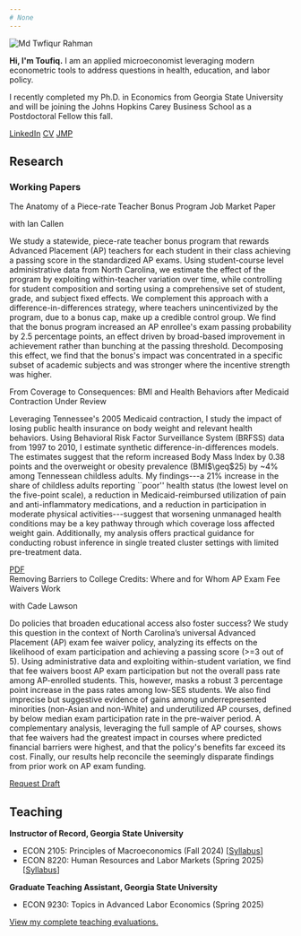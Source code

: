 ```yaml
---
# None
---
```


```{=html}
<div class="page-content">

  <section id="about" class="page-section">
    <div class="about-container">
      <div class="about-image">
        <img src="headshot2nobg2.jpg" alt="Md Twfiqur Rahman" />
      </div>
      <div class="about-text">
        <p><b>Hi, I'm Toufiq.</b> I am an applied microeconomist leveraging modern econometric tools to address questions in health, education, and labor policy.</p>
        <p>I recently completed my Ph.D. in Economics from Georgia State University and will be joining the Johns Hopkins Carey Business School as a Postdoctoral Fellow this fall.</p>
        <div class="about-links">
          <a href="https://www.linkedin.com/in/tofuiba/" class="paper-button">LinkedIn</a>
          <a href="assets/CV.pdf" class="paper-button">CV</a>
          <a href="https://www.dropbox.com/scl/fi/ggskshcy4m582pzm4tsqx/BMI_sep2024.pdf?rlkey=rslmrppi5jffd19vce2f6fc4c&st=ru31v465&dl=0" class="paper-button">JMP</a>
        </div>
      </div>
    </div>
  </section>

  <section id="research" class="page-section">
    <div class="content-wrapper">
      <h2>Research</h2>
      <h3>Working Papers</h3>
      
      <div class="paper-entry">
        <div class="paper-header">
          <span class="paper-title">The Anatomy of a Piece-rate Teacher Bonus Program</span>
          <span class="paper-tag jmp">Job Market Paper</span>
        </div>
        <p class="paper-authors">with Ian Callen</p>
        <p class="paper-abstract">We study a statewide, piece-rate teacher bonus program that rewards Advanced Placement (AP) teachers for each student in their class achieving a passing score in the standardized AP exams. Using student-course level administrative data from North Carolina, we estimate the effect of the program by exploiting within-teacher variation over time, while controlling for student composition and sorting using a comprehensive set of student, grade, and subject fixed effects. We complement this approach with a difference-in-differences strategy, where teachers unincentivized by the program, due to a bonus cap, make up a credible control group. We find that the bonus program increased an AP enrollee's exam passing probability by 2.5 percentage points, an effect driven by broad-based improvement in achievement rather than bunching at the passing threshold. Decomposing this effect, we find that the bonus's impact was concentrated in a specific subset of academic subjects and was stronger where the incentive strength was higher.</p>
      </div>

      <div class="paper-entry">
        <div class="paper-header">
          <span class="paper-title">From Coverage to Consequences: BMI and Health Behaviors after Medicaid Contraction</span>
          <span class="paper-tag status">Under Review</span>
        </div>
        <p class="paper-abstract">Leveraging Tennessee's 2005 Medicaid contraction, I study the impact of losing public health insurance on body weight and relevant health behaviors. Using Behavioral Risk Factor Surveillance System (BRFSS) data from 1997 to 2010, I estimate synthetic difference-in-differences models. The estimates suggest that the reform increased Body Mass Index by 0.38 points and the overweight or obesity prevalence (BMI$\geq$25) by ~4% among Tennessean childless adults. My findings---a 21% increase in the share of childless adults reporting ``poor'' health status (the lowest level on the five-point scale), a reduction in Medicaid-reimbursed utilization of pain and anti-inflammatory medications, and a reduction in participation in moderate physical activities---suggest that worsening unmanaged health conditions may be a key pathway through which coverage loss affected weight gain. Additionally, my analysis offers practical guidance for conducting robust inference in single treated cluster settings with limited pre-treatment data.</p>
        <div class="paper-links">
          <a href="https://www.dropbox.com/scl/fi/ggskshcy4m582pzm4tsqx/BMI_sep2024.pdf?rlkey=rslmrppi5jffd19vce2f6fc4c&st=ru31v465&dl=0" class="paper-button">PDF</a>
        </div>
      </div>

      <div class="paper-entry">
        <div class="paper-header">
          <span class="paper-title">Removing Barriers to College Credits: Where and for Whom AP Exam Fee Waivers Work</span>
        </div>
        <p class="paper-authors">with Cade Lawson</p>
        <p class="paper-abstract">Do policies that broaden educational access also foster success? We study this question in the context of North Carolina’s universal Advanced Placement (AP) exam fee waiver policy, analyzing its effects on the likelihood of exam participation and achieving a passing score (>=3 out of 5). Using administrative data and exploiting within-student variation, we find that fee waivers boost AP exam participation but not the overall pass rate among AP-enrolled students. This, however, masks a robust 3 percentage point increase in the pass rates among low-SES students. We also find imprecise but suggestive evidence of gains among underrepresented minorities (non-Asian and non-White) and underutilized AP courses, defined by below median exam participation rate in the pre-waiver period. A complementary analysis, leveraging the full sample of AP courses, shows that fee waivers had the greatest impact in courses where predicted financial barriers were highest, and that the policy's benefits far exceed its cost. Finally, our results help reconcile the seemingly disparate findings from prior work on AP exam funding.</p>
        <div class="paper-links">
          <a href="mailto:mrahman24@student.gsu.edu" class="paper-button">Request Draft</a>
        </div>
      </div>

    </div>
  </section>

  <section id="teaching" class="page-section">
    <div class="content-wrapper">
      <h2>Teaching</h2>
      <div class="teaching-entry">
        <p><strong>Instructor of Record, Georgia State University</strong></p>
        <ul>
          <li>ECON 2105: Principles of Macroeconomics (Fall 2024) [<a href='assets/econ2105.pdf'>Syllabus</a>]</li>
          <li>ECON 8220: Human Resources and Labor Markets (Spring 2025) [<a href='assets/econ8220.pdf'>Syllabus</a>]</li>
        </ul>
      </div>
      <div class="teaching-entry">
        <p><strong>Graduate Teaching Assistant, Georgia State University</strong></p>
        <ul>
          <li>ECON 9230: Topics in Advanced Labor Economics (Spring 2025)</li>
        </ul>
      </div>
      <a href='assets/Teaching_Evaluation.pdf'>View my complete teaching evaluations.</a>
    </div>
  </section>

</div>
```
